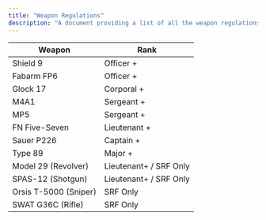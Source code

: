 ```yaml
---
title: "Weapon Regulations"
description: "A document providing a list of all the weapon regulations and the rank required in the Fresno Police Department in Fresno Roleplay."
---
```


| **Weapon**            | **Rank**               |
| --------------------- | ---------------------- |
| Shield 9              | Officer +              |
| Fabarm FP6            | Officer +              |
| Glock 17              | Corporal +             |
| M4A1                  | Sergeant +             |
| MP5                   | Sergeant +             |
| FN Five-Seven         | Lieutenant +           |
| Sauer P226            | Captain +              |
| Type 89               | Major +                |
| Model 29 (Revolver)   | Lieutenant+ / SRF Only |
| SPAS-12 (Shotgun)     | Lieutenant+ / SRF Only |
| Orsis T-5000 (Sniper) | SRF Only               |
| SWAT G36C (Rifle)     | SRF Only               |